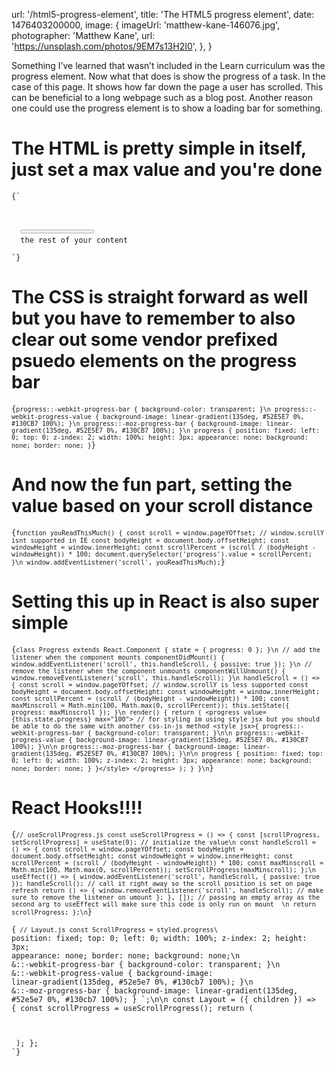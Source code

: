 
  url: '/html5-progress-element',
  title: 'The HTML5 progress element',
  date: 1476403200000,
  image: {
    imageUrl: 'matthew-kane-146076.jpg',
    photographer: 'Matthew Kane',
    url: 'https://unsplash.com/photos/9EM7s13H2I0',
  },
}

Something I’ve learned that wasn’t included in the Learn curriculum was the <InlineCode>progress</InlineCode> element. Now what that does is show the progress of a task. In the case of this page. It shows how far down the page a user has scrolled. This can be beneficial to a long webpage such as a blog post. Another reason one could use the progress element is to show a loading bar for something.

# The HTML is pretty simple in itself, just set a max value and you're done

<Code language="html">{`
<body>
  <progress value="0" max="100"></progress>
  the rest of your content
</body>
`}</Code>

# The CSS is straight forward as well but you have to remember to also clear out some vendor prefixed psuedo elements on the progress bar

<Code language="css">{`
progress::-webkit-progress-bar {
  background-color: transparent;
}\n
progress::-webkit-progress-value {
  background-image: linear-gradient(135deg, #52E5E7 0%, #130CB7 100%);
}\n
progress::-moz-progress-bar {
  background-image: linear-gradient(135deg, #52E5E7 0%, #130CB7 100%);
}\n
progress {
  position: fixed;
  left: 0;
  top: 0;
  z-index: 2;
  width: 100%;
  height: 3px;
  appearance: none;
  background: none;
  border: none;
}
`}</Code>

# And now the fun part, setting the value based on your scroll distance

<Code  language="javascript">{`
function youReadThisMuch() {
  const scroll = window.pageYOffset; // window.scrollY isnt supported in IE
  const bodyHeight = document.body.offsetHeight;
  const windowHeight = window.innerHeight;
  const scrollPercent = (scroll / (bodyHeight - windowHeight)) * 100;
  document.querySelector('progress').value = scrollPercent;
}\n
window.addEventListener('scroll', youReadThisMuch);
`}</Code>

# Setting this up in React is also super simple

<Code  language="javascript">{`
class Progress extends React.Component {
  state = { progress: 0 };
  }\n
  // add the listener when the component mounts
  componentDidMount() {
    window.addEventListener('scroll', this.handleScroll, { passive: true });
  }\n
  // remove the listener when the component unmounts
  componentWillUnmount() {
    window.removeEventListener('scroll', this.handleScroll);
  }\n
  handleScroll = () => {
    const scroll = window.pageYOffset; // window.scrollY is less supported
    const bodyHeight = document.body.offsetHeight;
    const windowHeight = window.innerHeight;
    const scrollPercent = (scroll / (bodyHeight - windowHeight)) * 100;
    const maxMinscroll = Math.min(100, Math.max(0, scrollPercent));
    this.setState({ progress: maxMinscroll });
  }\n
  render() {
    return (
      <progress value={this.state.progress} max="100">
        // for styling im using style jsx but you should be able to do the same with another css-in-js method
        <style jsx>{
          progress::-webkit-progress-bar {
            background-color: transparent;
          }\n\n
          progress::-webkit-progress-value {
            background-image: linear-gradient(135deg, #52E5E7 0%, #130CB7 100%);
          }\n\n
          progress::-moz-progress-bar {
            background-image: linear-gradient(135deg, #52E5E7 0%, #130CB7 100%);
          }\n\n
          progress {
            position: fixed;
            top: 0;
            left: 0;
            width: 100%;
            z-index: 2;
            height: 3px;
            appearance: none;
            background: none;
            border: none;
          }
        }</style>
      </progress>
    );
  }
}\n
`}</Code>

# React Hooks!!!!

<Code language="javascript">{`
// useScrollProgress.js
const useScrollProgress = () => {
  const [scrollProgress, setScrollProgress] = useState(0); // initialize the value\n
  const handleScroll = () => {
    const scroll = window.pageYOffset;
    const bodyHeight = document.body.offsetHeight;
    const windowHeight = window.innerHeight;
    const scrollPercent = (scroll / (bodyHeight - windowHeight)) * 100;
    const maxMinscroll = Math.min(100, Math.max(0, scrollPercent));
    setScrollProgress(maxMinscroll);
  };\n
  useEffect(() => {
    window.addEventListener('scroll', handleScroll, { passive: true });
    handleScroll(); // call it right away so the scroll position is set on page refresh
    return () => {
      window.removeEventListener('scroll', handleScroll); // make sure to remove the listener on umount
    };
  }, []); // passing an empty array as the second arg to useEffect will make sure this code is only run on mount  \n
  return scrollProgress;
};\n
`}</Code>

<Code language="javascript">{`
// Layout.js
const ScrollProgress = styled.progress\`
  position: fixed;
  top: 0;
  left: 0;
  width: 100%;
  z-index: 2;
  height: 3px;
  appearance: none;
  border: none;
  background: none;\n
  &::-webkit-progress-bar {
    background-color: transparent;
  }\n
  &::-webkit-progress-value {
    background-image: linear-gradient(135deg, #52e5e7 0%, #130cb7 100%);
  }\n
  &::-moz-progress-bar {
    background-image: linear-gradient(135deg, #52e5e7 0%, #130cb7 100%);
  }
\`;\n\n
const Layout = ({ children }) => {
  const scrollProgress = useScrollProgress();
  return (
    <div>
      <ScrollProgress value={scrollProgress} max={100} />
    </div>
  );
};
`}</Code>

